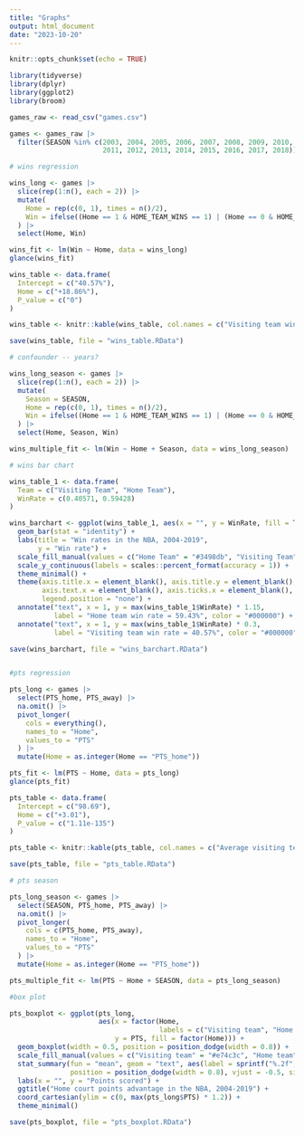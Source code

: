 ```yaml
---
title: "Graphs"
output: html_document
date: "2023-10-20"
---
```


```r
knitr::opts_chunk$set(echo = TRUE)
```


```r
library(tidyverse)
library(dplyr)
library(ggplot2)
library(broom)

games_raw <- read_csv("games.csv")

games <- games_raw |>
  filter(SEASON %in% c(2003, 2004, 2005, 2006, 2007, 2008, 2009, 2010,
                       2011, 2012, 2013, 2014, 2015, 2016, 2017, 2018))

# wins regression

wins_long <- games |>
  slice(rep(1:n(), each = 2)) |>
  mutate(
    Home = rep(c(0, 1), times = n()/2),
    Win = ifelse((Home == 1 & HOME_TEAM_WINS == 1) | (Home == 0 & HOME_TEAM_WINS == 0), 1, 0)
  ) |>
  select(Home, Win)

wins_fit <- lm(Win ~ Home, data = wins_long)
glance(wins_fit)

wins_table <- data.frame(
  Intercept = c("40.57%"),
  Home = c("+18.86%"),
  P_value = c("0")
)

wins_table <- knitr::kable(wins_table, col.names = c("Visiting team win rate (intercept)", "Home team win rate advantage (coefficient)", "P-value"), digits = 2)

save(wins_table, file = "wins_table.RData")

# confounder -- years?

wins_long_season <- games |>
  slice(rep(1:n(), each = 2)) |>
  mutate(
    Season = SEASON,
    Home = rep(c(0, 1), times = n()/2),
    Win = ifelse((Home == 1 & HOME_TEAM_WINS == 1) | (Home == 0 & HOME_TEAM_WINS == 0), 1, 0)
  ) |>
  select(Home, Season, Win)

wins_multiple_fit <- lm(Win ~ Home + Season, data = wins_long_season)

# wins bar chart 

wins_table_1 <- data.frame(
  Team = c("Visiting Team", "Home Team"),
  WinRate = c(0.40571, 0.59428)
)

wins_barchart <- ggplot(wins_table_1, aes(x = "", y = WinRate, fill = Team)) +
  geom_bar(stat = "identity") +
  labs(title = "Win rates in the NBA, 2004-2019",
       y = "Win rate") +
  scale_fill_manual(values = c("Home Team" = "#3498db", "Visiting Team" = "#e74c3c")) +
  scale_y_continuous(labels = scales::percent_format(accuracy = 1)) +
  theme_minimal() +
  theme(axis.title.x = element_blank(), axis.title.y = element_blank(), 
        axis.text.x = element_blank(), axis.ticks.x = element_blank(), 
        legend.position = "none") + 
  annotate("text", x = 1, y = max(wins_table_1$WinRate) * 1.15, 
           label = "Home team win rate = 59.43%", color = "#000000") +
  annotate("text", x = 1, y = max(wins_table_1$WinRate) * 0.3,
           label = "Visiting team win rate = 40.57%", color = "#000000")

save(wins_barchart, file = "wins_barchart.RData")


#pts regression

pts_long <- games |>
  select(PTS_home, PTS_away) |>
  na.omit() |>
  pivot_longer(
    cols = everything(),
    names_to = "Home",
    values_to = "PTS"
  ) |>
  mutate(Home = as.integer(Home == "PTS_home"))

pts_fit <- lm(PTS ~ Home, data = pts_long)
glance(pts_fit)

pts_table <- data.frame(
  Intercept = c("98.69"),
  Home = c("+3.01"),
  P_value = c("1.11e-135")
)

pts_table <- knitr::kable(pts_table, col.names = c("Average visiting team points (intercept)", "Average home court points advantage (coefficient)", "P-value"))

save(pts_table, file = "pts_table.RData")

# pts season

pts_long_season <- games |>
  select(SEASON, PTS_home, PTS_away) |> 
  na.omit() |>
  pivot_longer(
    cols = c(PTS_home, PTS_away), 
    names_to = "Home",
    values_to = "PTS"
  ) |>
  mutate(Home = as.integer(Home == "PTS_home"))

pts_multiple_fit <- lm(PTS ~ Home + SEASON, data = pts_long_season)

#box plot

pts_boxplot <- ggplot(pts_long, 
                      aes(x = factor(Home, 
                                     labels = c("Visiting team", "Home team")), 
                          y = PTS, fill = factor(Home))) +
  geom_boxplot(width = 0.5, position = position_dodge(width = 0.8)) +
  scale_fill_manual(values = c("Visiting team" = "#e74c3c", "Home team" = "#3498db")) +
  stat_summary(fun = "mean", geom = "text", aes(label = sprintf("%.2f", after_stat(y))),
               position = position_dodge(width = 0.8), vjust = -0.5, size = 3) +
  labs(x = "", y = "Points scored") + 
  ggtitle("Home court points advantage in the NBA, 2004-2019") +
  coord_cartesian(ylim = c(0, max(pts_long$PTS) * 1.2)) +
  theme_minimal()

save(pts_boxplot, file = "pts_boxplot.RData")

```
